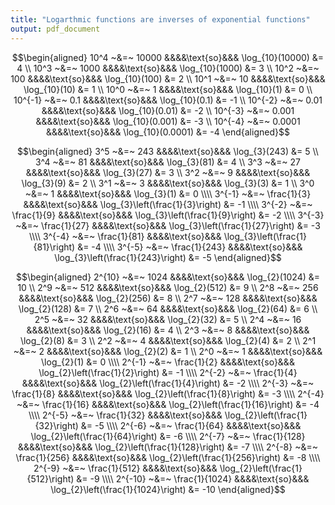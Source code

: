 ```yaml
---
title: "Logarthmic functions are inverses of exponential functions"
output: pdf_document
---
```


\pagenumbering{gobble}

$$\begin{aligned}
10^4 ~&=~ 10000 &&&&\text{so}&&& \log_{10}(10000) &= 4 \\
10^3 ~&=~ 1000 &&&&\text{so}&&& \log_{10}(1000) &= 3 \\
10^2 ~&=~ 100 &&&&\text{so}&&& \log_{10}(100) &= 2 \\
10^1 ~&=~ 10 &&&&\text{so}&&& \log_{10}(10) &= 1 \\
10^0 ~&=~ 1 &&&&\text{so}&&& \log_{10}(1) &= 0 \\
10^{-1} ~&=~ 0.1 &&&&\text{so}&&& \log_{10}(0.1) &= -1 \\
10^{-2} ~&=~ 0.01 &&&&\text{so}&&& \log_{10}(0.01) &= -2 \\
10^{-3} ~&=~ 0.001 &&&&\text{so}&&& \log_{10}(0.001) &= -3 \\
10^{-4} ~&=~ 0.0001 &&&&\text{so}&&& \log_{10}(0.0001) &= -4
\end{aligned}$$

\vfill

$$\begin{aligned}
3^5 ~&=~ 243 &&&&\text{so}&&& \log_{3}(243) &= 5 \\
3^4 ~&=~ 81 &&&&\text{so}&&& \log_{3}(81) &= 4 \\
3^3 ~&=~ 27 &&&&\text{so}&&& \log_{3}(27) &= 3 \\
3^2 ~&=~ 9 &&&&\text{so}&&& \log_{3}(9) &= 2 \\
3^1 ~&=~ 3 &&&&\text{so}&&& \log_{3}(3) &= 1 \\
3^0 ~&=~ 1 &&&&\text{so}&&& \log_{3}(1) &= 0 \\\\
3^{-1} ~&=~ \frac{1}{3} &&&&\text{so}&&& \log_{3}\left(\frac{1}{3}\right) &= -1 \\\\
3^{-2} ~&=~ \frac{1}{9} &&&&\text{so}&&& \log_{3}\left(\frac{1}{9}\right) &= -2 \\\\
3^{-3} ~&=~ \frac{1}{27} &&&&\text{so}&&& \log_{3}\left(\frac{1}{27}\right) &= -3 \\\\
3^{-4} ~&=~ \frac{1}{81} &&&&\text{so}&&& \log_{3}\left(\frac{1}{81}\right) &= -4 \\\\
3^{-5} ~&=~ \frac{1}{243} &&&&\text{so}&&& \log_{3}\left(\frac{1}{243}\right) &= -5
\end{aligned}$$

$$\begin{aligned}
2^{10} ~&=~ 1024 &&&&\text{so}&&& \log_{2}(1024) &= 10 \\
2^9 ~&=~ 512 &&&&\text{so}&&& \log_{2}(512) &= 9 \\
2^8 ~&=~ 256 &&&&\text{so}&&& \log_{2}(256) &= 8 \\
2^7 ~&=~ 128 &&&&\text{so}&&& \log_{2}(128) &= 7 \\
2^6 ~&=~ 64 &&&&\text{so}&&& \log_{2}(64) &= 6 \\
2^5 ~&=~ 32 &&&&\text{so}&&& \log_{2}(32) &= 5 \\
2^4 ~&=~ 16 &&&&\text{so}&&& \log_{2}(16) &= 4 \\
2^3 ~&=~ 8 &&&&\text{so}&&& \log_{2}(8) &= 3 \\
2^2 ~&=~ 4 &&&&\text{so}&&& \log_{2}(4) &= 2 \\
2^1 ~&=~ 2 &&&&\text{so}&&& \log_{2}(2) &= 1 \\
2^0 ~&=~ 1 &&&&\text{so}&&& \log_{2}(1) &= 0 \\\\
2^{-1} ~&=~ \frac{1}{2} &&&&\text{so}&&& \log_{2}\left(\frac{1}{2}\right) &= -1 \\\\
2^{-2} ~&=~ \frac{1}{4} &&&&\text{so}&&& \log_{2}\left(\frac{1}{4}\right) &= -2 \\\\
2^{-3} ~&=~ \frac{1}{8} &&&&\text{so}&&& \log_{2}\left(\frac{1}{8}\right) &= -3 \\\\
2^{-4} ~&=~ \frac{1}{16} &&&&\text{so}&&& \log_{2}\left(\frac{1}{16}\right) &= -4 \\\\
2^{-5} ~&=~ \frac{1}{32} &&&&\text{so}&&& \log_{2}\left(\frac{1}{32}\right) &= -5 \\\\
2^{-6} ~&=~ \frac{1}{64} &&&&\text{so}&&& \log_{2}\left(\frac{1}{64}\right) &= -6 \\\\
2^{-7} ~&=~ \frac{1}{128} &&&&\text{so}&&& \log_{2}\left(\frac{1}{128}\right) &= -7 \\\\
2^{-8} ~&=~ \frac{1}{256} &&&&\text{so}&&& \log_{2}\left(\frac{1}{256}\right) &= -8 \\\\
2^{-9} ~&=~ \frac{1}{512} &&&&\text{so}&&& \log_{2}\left(\frac{1}{512}\right) &= -9 \\\\
2^{-10} ~&=~ \frac{1}{1024} &&&&\text{so}&&& \log_{2}\left(\frac{1}{1024}\right) &= -10
\end{aligned}$$









